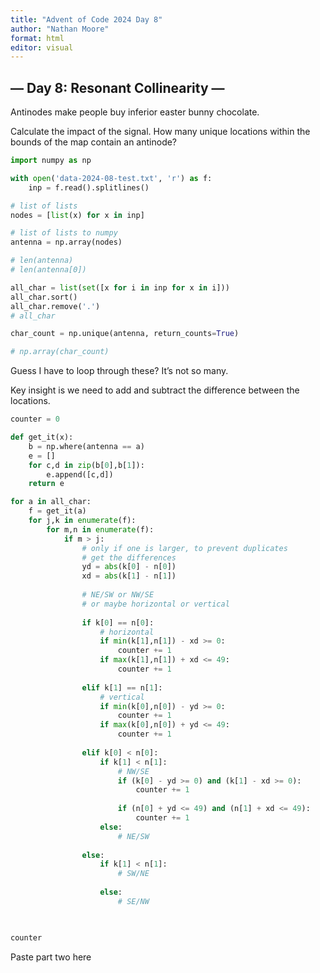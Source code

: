 ```yaml
---
title: "Advent of Code 2024 Day 8"
author: "Nathan Moore"
format: html
editor: visual
---
```


## --- Day 8: Resonant Collinearity ---

Antinodes make people buy inferior easter bunny chocolate.

Calculate the impact of the signal. How many unique locations within the bounds of the map contain an antinode?

```python

import numpy as np

with open('data-2024-08-test.txt', 'r') as f:
    inp = f.read().splitlines()

# list of lists
nodes = [list(x) for x in inp]

# list of lists to numpy
antenna = np.array(nodes)

# len(antenna)
# len(antenna[0])

all_char = list(set([x for i in inp for x in i]))
all_char.sort()
all_char.remove('.')
# all_char

char_count = np.unique(antenna, return_counts=True)

# np.array(char_count)

```

Guess I have to loop through these? It's not so many.

Key insight is we need to add and subtract the difference between the locations.

```python

counter = 0

def get_it(x): 
    b = np.where(antenna == a)
    e = []
    for c,d in zip(b[0],b[1]):
        e.append([c,d])
    return e

for a in all_char: 
    f = get_it(a)
    for j,k in enumerate(f): 
        for m,n in enumerate(f): 
            if m > j: 
                # only if one is larger, to prevent duplicates
                # get the differences 
                yd = abs(k[0] - n[0])
                xd = abs(k[1] - n[1])
                
                # NE/SW or NW/SE
                # or maybe horizontal or vertical
                
                if k[0] == n[0]: 
                    # horizontal
                    if min(k[1],n[1]) - xd >= 0: 
                        counter += 1
                    if max(k[1],n[1]) + xd <= 49: 
                        counter += 1
                    
                elif k[1] == n[1]: 
                    # vertical
                    if min(k[0],n[0]) - yd >= 0: 
                        counter += 1
                    if max(k[0],n[0]) + yd <= 49:
                        counter += 1
                
                elif k[0] < n[0]:
                    if k[1] < n[1]: 
                        # NW/SE
                        if (k[0] - yd >= 0) and (k[1] - xd >= 0): 
                            counter += 1
                            
                        if (n[0] + yd <= 49) and (n[1] + xd <= 49):
                            counter += 1
                    else: 
                        # NE/SW
                        
                else:
                    if k[1] < n[1]: 
                        # SW/NE
                        
                    else: 
                        # SE/NW

    

counter
```

Paste part two here
